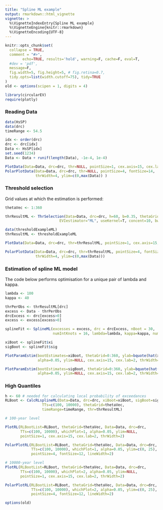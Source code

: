 ```yaml
---
title: "Spline ML example"
output: rmarkdown::html_vignette
vignette: >
  %\VignetteIndexEntry{Spline ML example}
  %\VignetteEngine{knitr::rmarkdown}
  %\VignetteEncoding{UTF-8}
---
```


```r
knitr::opts_chunk$set(
  collapse = TRUE,
  comment = "#>",
        echo=TRUE, results='hold', warning=F, cache=F, eval=T,
  #dev = 'pdf', 
  message=F, 
  fig.width=5, fig.height=5, # fig.retina=0.7,
  tidy.opts=list(width.cutoff=75), tidy=TRUE
)
old <- options(scipen = 1, digits = 4)
```

```r
library(circularEV)
require(plotly)
```

### Reading Data

```r
data(HsSP)
data(drc)
timeRange <- 54.5

idx <- order(drc)
drc <- drc[idx]
Data <- HsSP[idx]
set.seed(1234)
Data <- Data + runif(length(Data), -1e-4, 1e-4)
```

```r
PlotData(Data=Data, drc=drc, thr=NULL, pointSize=1, cex.axis=15, cex.lab=2, thrWidth=2)
PolarPlotData(Data=Data, drc=drc, thr=NULL, pointSize=4, fontSize=14,
              thrWidth=4, ylim=c(0,max(Data)) )
```


### Threshold selection

Grid values at which the estimation is performed:
```r
thetaVec <- 1:360
```

```r
thrResultML <- ThrSelection(Data=Data, drc=drc, h=60, b=0.35, thetaGrid=thetaVec,
                         EVIestimator="ML", useKernel=T, concent=10, bw=30, numCores=2)$thr
```

```r
data(thresholdExampleML)
thrResultML <- thresholdExampleML
```


```r
PlotData(Data=Data, drc=drc, thr=thrResultML, pointSize=1, cex.axis=15, cex.lab=2, thrWidth=2)

PolarPlotData(Data=Data, drc=drc, thr=thrResultML, pointSize=4, fontSize=12, 
              thrWidth=4, ylim=c(0,max(Data)))
```


### Estimation of spline ML model

The code below performs optimisation for a unique pair of lambda and kappa.

```r
lambda <- 100
kappa <- 40

thrPerObs <- thrResultML[drc]
excess <- Data - thrPerObs
drcExcess <- drc[excess>0]
excess <- excess[excess>0]

splineFit <- SplineML(excesses = excess, drc = drcExcess, nBoot = 30, 
                      numIntKnots = 16, lambda=lambda, kappa=kappa, numCores=2)
```


```r
xiBoot <- splineFit$xi
sigBoot <- splineFit$sig

PlotParamEstim(bootEstimates=xiBoot, thetaGrid=0:360, ylab=bquote(hat(xi)),
               alpha=0.05, ylim=NULL, cex.axis=15, cex.lab=2, thrWidth=2)

PlotParamEstim(bootEstimates=sigBoot, thetaGrid=0:360, ylab=bquote(hat(sigma)),
               alpha=0.05, ylim=NULL, cex.axis=15, cex.lab=2, thrWidth=2)
```


### High Quantiles

```r
h <- 60 # needed for calculating local probability of exceedances
RLBoot <- CalcRLsplineML(Data=Data, drc=drc, xiBoot=xiBoot, sigBoot=sigBoot, h=h,
                 TTs=c(100, 10000), thetaGrid=thetaVec,
                 timeRange=timeRange, thr=thrResultML)
```


```r
# 100-year level

PlotRL(RLBootList=RLBoot, thetaGrid=thetaVec, Data=Data, drc=drc,
       TTs=c(100, 10000), whichPlot=1, alpha=0.05, ylim=NULL,
       pointSize=1, cex.axis=15, cex.lab=2, thrWidth=2)

PolarPlotRL(RLBootList=RLBoot, thetaGrid=thetaVec, Data=Data, drc=drc,
            TTs=c(100, 10000), whichPlot=1, alpha=0.05, ylim=c(0, 25),
            pointSize=4, fontSize=12, lineWidth=2)
```


```r
# 10000-year level
PlotRL(RLBootList=RLBoot, thetaGrid=thetaVec, Data=Data, drc=drc,
       TTs=c(100, 10000), whichPlot=2, alpha=0.05, ylim=NULL,
       pointSize=1, cex.axis=15, cex.lab=2, thrWidth=2)

PolarPlotRL(RLBootList=RLBoot, thetaGrid=thetaVec, Data=Data, drc=drc,
            TTs=c(100, 10000), whichPlot=2, alpha=0.05, ylim=c(0, 25),
            pointSize=4, fontSize=12, lineWidth=2)
```

```r
options(old)
```
